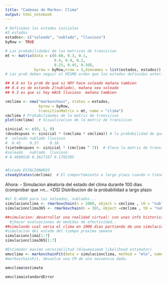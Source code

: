 ```yaml
---
title: "Cadenas de Markov: Clima"
output: html_notebook
---
```


```r

# Definimos los estados iniciales
#3 estados
estados<- c("soleado", "nublado", "lluvioso")
byRow <- TRUE

# Las probabilidades de las matrices de transicion
mt <- matrix(data = c(0.60, 0.3, 0.1,
                      0.4, 0.4, 0.2,
                      0.25, 0.45, 0.30),
             byrow = byRow,nrow = 3,dimnames = list(estados, estados))
# Las prob deben seguir el MISMO orden que los estados definidos anteriormente

## 0.6 es la prob de que si HOY hace soleado mañana tambien
## 0.4 es de estando 2(nublado), mañana sea soleado
## 0.3 es que si hoy HACE lluvioso  mañana tambien
```

```r
cmclima <- new("markovchain", states = estados,
               byrow = byRow,
               transitionMatrix = mt, name = "clima")
cmclima # Probabilidades de la matriz de transicion
plot(cmclima)  # Visualizacion de la matriz de transicion

sinicial <- c(0, 1, 0)
(dosdespues <- sinicial * (cmclima * cmclima)) # la probabilidad de que pasados 2 dias este nublado es 0.37
#  soleado nublado lluvioso
#  0.45    0.37     0.18
(sietedespues <- sinicial * (cmclima ^ 7))  # Elevo la matriz de transicion a 7
#soleado   nublado  lluvioso
# 0.4680528 0.3617167 0.1702305


#Estado ESTACIONARIO
steadyStates(cmclima)  # El comportamiento a largo plazo cuando n tiene infinito, se define como el limite y lo que buscas es: ¿Cual seria el comportamiento a largo plazo?
```
Ahora:
- Simulacion aleatoria del estado del clima durante 100 dias (comprobar que >n... <DS) 
Distribucion de la probabilidad a largo plazo
```r
#el 0.4680 para los soleados, nublados...
simulacionclima <- rmarkovchain(n = 1000, object = cmclima , t0 = "nublado")  # Se hace una simulacion de los proximos 1000 dias
simulacionclima365 <- rmarkovchain(n = 365, object =cmclima , t0 = "nublado")  # Se hace una simulacion de lso proximos 365 o el proximo anio

##simulacion: desarrollar una realidad virtual: con unas info historicas: crear un futuro
  #jhacer evaluaciones de medidas de efectividad..
##simulando cual seria el clima en 1000 dias partiendo de una simulacion en nublado con una matriz de transicion y nuestra cadena
#simulacion del estado del tiempo proxima semana 
simulacionclima[1:7]
simulacionclima365[1:7]

#Estimador maximo verosimilitud (mle=maximum likelihood estimator)
emvclima <- markovchainFit(data = simulacionclima, method = "mle", name = "EMVclima")                                 
#markovchainFit, devuelve una CM de una secuencia dada.

emvclima$estimate

emvclima$standardError
```

